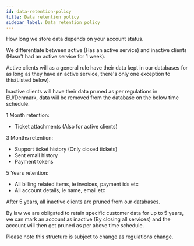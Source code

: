 ```yaml
---
id: data-retention-policy
title: Data retention policy
sidebar_label: Data retention policy
---
```


How long we store data depends on your account status.

We differentiate between active (Has an active service) and inactive clients (Hasn't had an active service for 1 week).

Active clients will as a general rule have their data kept in our databases for as long as they have an active service, there's only one exception to this(Listed below).

Inactive clients will have their data pruned as per regulations in EU/Denmark, data will be removed from the database on the below time schedule.

1 Month retention:

- Ticket attachments (Also for active clients)

3 Months retention:

- Support ticket history (Only closed tickets)
- Sent email history
- Payment tokens

5 Years retention:

- All billing related items, ie invoices, payment ids etc
- All account details, ie name, email etc

After 5 years, all inactive clients are pruned from our databases.

By law we are obligated to retain specific customer data for up to 5 years, we can mark an account as inactive (By closing all services) and the account will then get pruned as per above time schedule.

Please note this structure is subject to change as regulations change.

